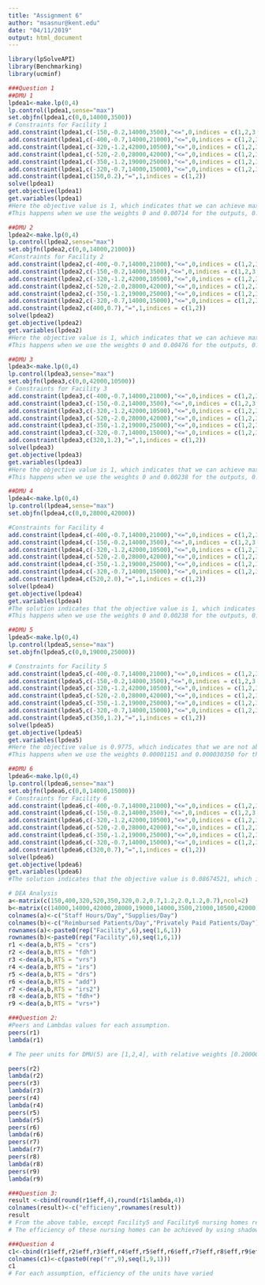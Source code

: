 ---
title: "Assignment 6"
author: "msasnur@kent.edu"
date: "04/11/2019"
output: html_document
---
```{r}

library(lpSolveAPI)
library(Benchmarking)
library(ucminf)

###Question 1
##DMU 1
lpdea1<-make.lp(0,4)
lp.control(lpdea1,sense="max")
set.objfn(lpdea1,c(0,0,14000,3500))
# Constraints for Facility 1
add.constraint(lpdea1,c(-150,-0.2,14000,3500),"<=",0,indices = c(1,2,3,4))
add.constraint(lpdea1,c(-400,-0.7,14000,21000),"<=",0,indices = c(1,2,3,4))
add.constraint(lpdea1,c(-320,-1.2,42000,10500),"<=",0,indices = c(1,2,3,4))
add.constraint(lpdea1,c(-520,-2.0,28000,42000),"<=",0,indices = c(1,2,3,4))
add.constraint(lpdea1,c(-350,-1.2,19000,25000),"<=",0,indices = c(1,2,3,4))
add.constraint(lpdea1,c(-320,-0.7,14000,15000),"<=",0,indices = c(1,2,3,4))
add.constraint(lpdea1,c(150,0.2),"=",1,indices = c(1,2))
solve(lpdea1)
get.objective(lpdea1)
get.variables(lpdea1)
#Here the objective value is 1, which indicates that we can achieve maximum efficiency from DMU(1).
#This happens when we use the weights 0 and 0.00714 for the outputs, 0.5172414 and 1.12069 for the input. 

##DMU 2
lpdea2<-make.lp(0,4)
lp.control(lpdea2,sense="max")
set.objfn(lpdea2,c(0,0,14000,21000))
#Constraints for Facility 2
add.constraint(lpdea2,c(-400,-0.7,14000,21000),"<=",0,indices = c(1,2,3,4))
add.constraint(lpdea2,c(-150,-0.2,14000,3500),"<=",0,indices = c(1,2,3,4))
add.constraint(lpdea2,c(-320,-1.2,42000,10500),"<=",0,indices = c(1,2,3,4))
add.constraint(lpdea2,c(-520,-2.0,28000,42000),"<=",0,indices = c(1,2,3,4))
add.constraint(lpdea2,c(-350,-1.2,19000,25000),"<=",0,indices = c(1,2,3,4))
add.constraint(lpdea2,c(-320,-0.7,14000,15000),"<=",0,indices = c(1,2,3,4))
add.constraint(lpdea2,c(400,0.7),"=",1,indices = c(1,2))
solve(lpdea2)
get.objective(lpdea2)
get.variables(lpdea2)
#Here the objective value is 1, which indicates that we can achieve maximum efficiency for DMU(2). 
#This happens when we use the weights 0 and 0.00476 for the outputs, 0.1376147 and 0.6422 for the input. 

##DMU 3
lpdea3<-make.lp(0,4)
lp.control(lpdea3,sense="max")
set.objfn(lpdea3,c(0,0,42000,10500))
# Constraints for Facility 3
add.constraint(lpdea3,c(-400,-0.7,14000,21000),"<=",0,indices = c(1,2,3,4))
add.constraint(lpdea3,c(-150,-0.2,14000,3500),"<=",0,indices = c(1,2,3,4))
add.constraint(lpdea3,c(-320,-1.2,42000,10500),"<=",0,indices = c(1,2,3,4))
add.constraint(lpdea3,c(-520,-2.0,28000,42000),"<=",0,indices = c(1,2,3,4))
add.constraint(lpdea3,c(-350,-1.2,19000,25000),"<=",0,indices = c(1,2,3,4))
add.constraint(lpdea3,c(-320,-0.7,14000,15000),"<=",0,indices = c(1,2,3,4))
add.constraint(lpdea3,c(320,1.2),"=",1,indices = c(1,2))
solve(lpdea3)
get.objective(lpdea3)
get.variables(lpdea3)
#Here the objective value is 1, which indicates that we can achieve maximum efficiency for DMU(3). 
#This happens when we use the weights 0 and 0.00238 for the outputs, 0.001724 and 0.3735 for the input. 

##DMU 4
lpdea4<-make.lp(0,4)
lp.control(lpdea4,sense="max")
set.objfn(lpdea4,c(0,0,28000,42000))

#Constraints for Facility 4
add.constraint(lpdea4,c(-400,-0.7,14000,21000),"<=",0,indices = c(1,2,3,4))
add.constraint(lpdea4,c(-150,-0.2,14000,3500),"<=",0,indices = c(1,2,3,4))
add.constraint(lpdea4,c(-320,-1.2,42000,10500),"<=",0,indices = c(1,2,3,4))
add.constraint(lpdea4,c(-520,-2.0,28000,42000),"<=",0,indices = c(1,2,3,4))
add.constraint(lpdea4,c(-350,-1.2,19000,25000),"<=",0,indices = c(1,2,3,4))
add.constraint(lpdea4,c(-320,-0.7,14000,15000),"<=",0,indices = c(1,2,3,4))
add.constraint(lpdea4,c(520,2.0),"=",1,indices = c(1,2))
solve(lpdea4)
get.objective(lpdea4)
get.variables(lpdea4)
#The solution indicates that the objective value is 1, which indicates that we can achieve maximum efficiency for DMU(4).
#This happens when we use the weights 0 and 0.00238 for the outputs, 0.0688 and 0.3211 for the input. 

##DMU 5
lpdea5<-make.lp(0,4)
lp.control(lpdea5,sense="max")
set.objfn(lpdea5,c(0,0,19000,25000))

# Constraints for Facility 5
add.constraint(lpdea5,c(-400,-0.7,14000,21000),"<=",0,indices = c(1,2,3,4))
add.constraint(lpdea5,c(-150,-0.2,14000,3500),"<=",0,indices = c(1,2,3,4))
add.constraint(lpdea5,c(-320,-1.2,42000,10500),"<=",0,indices = c(1,2,3,4))
add.constraint(lpdea5,c(-520,-2.0,28000,42000),"<=",0,indices = c(1,2,3,4))
add.constraint(lpdea5,c(-350,-1.2,19000,25000),"<=",0,indices = c(1,2,3,4))
add.constraint(lpdea5,c(-320,-0.7,14000,15000),"<=",0,indices = c(1,2,3,4))
add.constraint(lpdea5,c(350,1.2),"=",1,indices = c(1,2))
solve(lpdea5)
get.objective(lpdea5)
get.variables(lpdea5)
#Here the objective value is 0.9775, which indicates that we are not able to achieve maximum efficiency for DMU(5). 
#This happens when we use the weights 0.00001151 and 0.000030350 for the outputs, 0.001098 and 0.5128 for the input. 

##DMU 6
lpdea6<-make.lp(0,4)
lp.control(lpdea6,sense="max")
set.objfn(lpdea6,c(0,0,14000,15000))
# Constraints for Facility 6
add.constraint(lpdea6,c(-400,-0.7,14000,21000),"<=",0,indices = c(1,2,3,4))
add.constraint(lpdea6,c(-150,-0.2,14000,3500),"<=",0,indices = c(1,2,3,4))
add.constraint(lpdea6,c(-320,-1.2,42000,10500),"<=",0,indices = c(1,2,3,4))
add.constraint(lpdea6,c(-520,-2.0,28000,42000),"<=",0,indices = c(1,2,3,4))
add.constraint(lpdea6,c(-350,-1.2,19000,25000),"<=",0,indices = c(1,2,3,4))
add.constraint(lpdea6,c(-320,-0.7,14000,15000),"<=",0,indices = c(1,2,3,4))
add.constraint(lpdea6,c(320,0.7),"=",1,indices = c(1,2))
solve(lpdea6)
get.objective(lpdea6)
get.variables(lpdea6)
#The solution indicates that the objective value is 0.08674521, which indicates that we are not able to achieve maximum efficiency for DMU(6). This happens when we use the weights 0.00162 and 0.00427 for the outputs, 0.1546 and 0.7216 for the input. 

# DEA Analysis
a<-matrix(c(150,400,320,520,350,320,0.2,0.7,1.2,2.0,1.2,0.7),ncol=2)
b<-matrix(c(14000,14000,42000,28000,19000,14000,3500,21000,10500,42000,25000,15000),ncol=2)
colnames(a)<-c("Staff Hours/Day","Supplies/Day")
colnames(b)<-c("Reimbursed Patients/Day","Privately Paid Patients/Day")
rownames(a)<-paste0(rep("Facility",6),seq(1,6,1))
rownames(b)<-paste0(rep("Facility",6),seq(1,6,1))
r1 <-dea(a,b,RTS = "crs")
r2 <-dea(a,b,RTS = "fdh")
r3 <-dea(a,b,RTS = "vrs")
r4 <-dea(a,b,RTS = "irs")
r5 <-dea(a,b,RTS = "drs")
r6 <-dea(a,b,RTS = "add")
r7 <-dea(a,b,RTS = "irs2")
r8 <-dea(a,b,RTS = "fdh+")
r9 <-dea(a,b,RTS = "vrs+")

###Question 2:
#Peers and Lambdas values for each assumption.
peers(r1)
lambda(r1)

# The peer units for DMU(5) are [1,2,4], with relative weights [0.2000000,0.08048142,0.5383307]. Similary for DMU(6), the peer units are [1,2,4], with weights [0.3428571,0.39499264,0.1310751], respectively.

peers(r2)
lambda(r2)
peers(r3)
lambda(r3)
peers(r4)
lambda(r4)
peers(r5)
lambda(r5)
peers(r6)
lambda(r6)
peers(r7)
lambda(r7)
peers(r8)
lambda(r8)
peers(r9)
lambda(r9)

###Question 3:
result <-cbind(round(r1$eff,4),round(r1$lambda,4))
colnames(result)<-c("efficieny",rownames(result))
result
# From the above table, except Facility5 and Facility6 nursing homes remaining nursing homes are efficient.
# The efficiency of these nursing homes can be achieved by using shadow prices (lambda values from the above table, they are the variables related to the constraints limiting the efficiency of each unit to be no greater than 1).

###Question 4
c1<-cbind(r1$eff,r2$eff,r3$eff,r4$eff,r5$eff,r6$eff,r7$eff,r8$eff,r9$eff)
colnames(c1)<-c(paste0(rep("r",9),seq(1,9,1)))
c1
# For each assumption, efficiency of the units have varied

```

